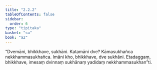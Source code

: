```yaml
---
title: "2.2.2"
tableOfContents: false
sidebar:
  order: 6
type: "tipitaka"
basket: "su"
book: "a2"
---
```



<DynamicBreadcrumb />

<Division number="66" book="a2" bookNo="15" page="79">

<Paragraph number="146" book="a2">
“Dvemāni, bhikkhave, sukhāni. Katamāni dve? Kāmasukhañca nekkhammasukhañca. Imāni kho, bhikkhave, dve sukhāni. Etadaggaṃ, bhikkhave, imesaṃ dvinnaṃ sukhānaṃ yadidaṃ nekkhammasukhan”ti.
</Paragraph>
</Division>